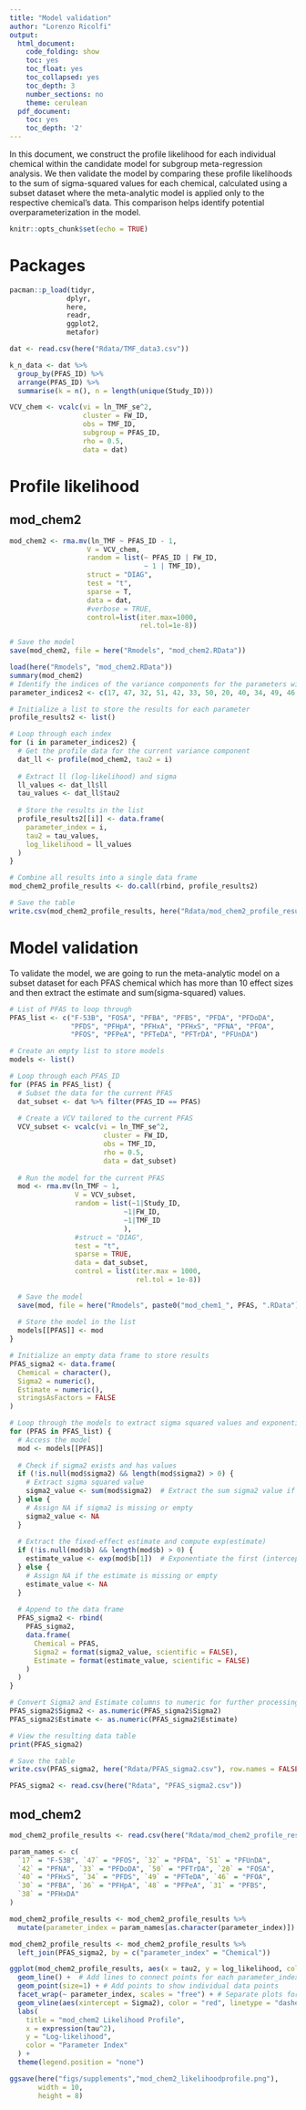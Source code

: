 ```yaml
---
title: "Model validation"
author: "Lorenzo Ricolfi"
output:
  html_document:
    code_folding: show
    toc: yes
    toc_float: yes
    toc_collapsed: yes
    toc_depth: 3
    number_sections: no
    theme: cerulean
  pdf_document:
    toc: yes
    toc_depth: '2'
---
```


In this document, we construct the profile likelihood for each individual chemical within the candidate model for subgroup meta-regression analysis. We then validate the model by comparing these profile likelihoods to the sum of sigma-squared values for each chemical, calculated using a subset dataset where the meta-analytic model is applied only to the respective chemical's data. This comparison helps identify potential overparameterization in the model.

```r
knitr::opts_chunk$set(echo = TRUE)
```

# Packages

```r
pacman::p_load(tidyr,       
              dplyr,
              here,
              readr,
              ggplot2,
              metafor)

dat <- read.csv(here("Rdata/TMF_data3.csv"))
```

```r
k_n_data <- dat %>% 
  group_by(PFAS_ID) %>%
  arrange(PFAS_ID) %>% 
  summarise(k = n(), n = length(unique(Study_ID)))

VCV_chem <- vcalc(vi = ln_TMF_se^2,
                  cluster = FW_ID, 
                  obs = TMF_ID,
                  subgroup = PFAS_ID, 
                  rho = 0.5,
                  data = dat)
```

# Profile likelihood

## mod_chem2
```r
mod_chem2 <- rma.mv(ln_TMF ~ PFAS_ID - 1,
                   V = VCV_chem,
                   random = list(~ PFAS_ID | FW_ID,
                                 ~ 1 | TMF_ID),
                   struct = "DIAG",
                   test = "t",
                   sparse = T,
                   data = dat,
                   #verbose = TRUE, 
                   control=list(iter.max=1000, 
                                rel.tol=1e-8))

# Save the model
save(mod_chem2, file = here("Rmodels", "mod_chem2.RData"))
```

```r
load(here("Rmodels", "mod_chem2.RData"))
summary(mod_chem2)
# Identify the indices of the variance components for the parameters with klvl > 10
parameter_indices2 <- c(17, 47, 32, 51, 42, 33, 50, 20, 40, 34, 49, 46, 30, 36, 48, 31, 38)

# Initialize a list to store the results for each parameter
profile_results2 <- list()

# Loop through each index
for (i in parameter_indices2) {
  # Get the profile data for the current variance component
  dat_ll <- profile(mod_chem2, tau2 = i)
  
  # Extract ll (log-likelihood) and sigma
  ll_values <- dat_ll$ll
  tau_values <- dat_ll$tau2
  
  # Store the results in the list
  profile_results2[[i]] <- data.frame(
    parameter_index = i,
    tau2 = tau_values,
    log_likelihood = ll_values
  )
}

# Combine all results into a single data frame
mod_chem2_profile_results <- do.call(rbind, profile_results2)

# Save the table
write.csv(mod_chem2_profile_results, here("Rdata/mod_chem2_profile_results.csv"), row.names = FALSE)
```

# Model validation

To validate the model, we are going to run the meta-analytic model on a subset dataset for each PFAS chemical which has more than 10 effect sizes and then extract the estimate and sum(sigma-squared) values.

```r
# List of PFAS to loop through
PFAS_list <- c("F-53B", "FOSA", "PFBA", "PFBS", "PFDA", "PFDoDA", 
               "PFDS", "PFHpA", "PFHxA", "PFHxS", "PFNA", "PFOA", 
               "PFOS", "PFPeA", "PFTeDA", "PFTrDA", "PFUnDA")

# Create an empty list to store models
models <- list()

# Loop through each PFAS_ID
for (PFAS in PFAS_list) {
  # Subset the data for the current PFAS
  dat_subset <- dat %>% filter(PFAS_ID == PFAS)
  
  # Create a VCV tailored to the current PFAS
  VCV_subset <- vcalc(vi = ln_TMF_se^2,
                       cluster = FW_ID, 
                       obs = TMF_ID,
                       rho = 0.5,
                       data = dat_subset)
  
  # Run the model for the current PFAS
  mod <- rma.mv(ln_TMF ~ 1,
                V = VCV_subset,
                random = list(~1|Study_ID, 
                            ~1|FW_ID, 
                            ~1|TMF_ID 
                            ),
                #struct = "DIAG",
                test = "t",
                sparse = TRUE,
                data = dat_subset,
                control = list(iter.max = 1000, 
                               rel.tol = 1e-8))
  
  # Save the model
  save(mod, file = here("Rmodels", paste0("mod_chem1_", PFAS, ".RData")))
  
  # Store the model in the list
  models[[PFAS]] <- mod
}

# Initialize an empty data frame to store results
PFAS_sigma2 <- data.frame(
  Chemical = character(),
  Sigma2 = numeric(),
  Estimate = numeric(),
  stringsAsFactors = FALSE
)

# Loop through the models to extract sigma squared values and exponentiated estimates
for (PFAS in PFAS_list) {
  # Access the model
  mod <- models[[PFAS]]
  
  # Check if sigma2 exists and has values
  if (!is.null(mod$sigma2) && length(mod$sigma2) > 0) {
    # Extract sigma squared value
    sigma2_value <- sum(mod$sigma2)  # Extract the sum sigma2 value if there are multiple
  } else {
    # Assign NA if sigma2 is missing or empty
    sigma2_value <- NA
  }
  
  # Extract the fixed-effect estimate and compute exp(estimate)
  if (!is.null(mod$b) && length(mod$b) > 0) {
    estimate_value <- exp(mod$b[1])  # Exponentiate the first (intercept) fixed effect
  } else {
    # Assign NA if the estimate is missing or empty
    estimate_value <- NA
  }
  
  # Append to the data frame
  PFAS_sigma2 <- rbind(
    PFAS_sigma2,
    data.frame(
      Chemical = PFAS, 
      Sigma2 = format(sigma2_value, scientific = FALSE), 
      Estimate = format(estimate_value, scientific = FALSE)
    )
  )
}

# Convert Sigma2 and Estimate columns to numeric for further processing if needed
PFAS_sigma2$Sigma2 <- as.numeric(PFAS_sigma2$Sigma2)
PFAS_sigma2$Estimate <- as.numeric(PFAS_sigma2$Estimate)

# View the resulting data table
print(PFAS_sigma2)

# Save the table
write.csv(PFAS_sigma2, here("Rdata/PFAS_sigma2.csv"), row.names = FALSE)
```

```r
PFAS_sigma2 <- read.csv(here("Rdata", "PFAS_sigma2.csv"))
```

## mod_chem2
```r
mod_chem2_profile_results <- read.csv(here("Rdata/mod_chem2_profile_results.csv"))

param_names <- c(
  `17` = "F-53B", `47` = "PFOS", `32` = "PFDA", `51` = "PFUnDA",
  `42` = "PFNA", `33` = "PFDoDA", `50` = "PFTrDA", `20` = "FOSA",
  `40` = "PFHxS", `34` = "PFDS", `49` = "PFTeDA", `46` = "PFOA",
  `30` = "PFBA", `36` = "PFHpA", `48` = "PFPeA", `31` = "PFBS",
  `38` = "PFHxDA"
)

mod_chem2_profile_results <- mod_chem2_profile_results %>%
  mutate(parameter_index = param_names[as.character(parameter_index)])

mod_chem2_profile_results <- mod_chem2_profile_results %>%
  left_join(PFAS_sigma2, by = c("parameter_index" = "Chemical"))

ggplot(mod_chem2_profile_results, aes(x = tau2, y = log_likelihood, color = parameter_index)) +
  geom_line() +  # Add lines to connect points for each parameter_index
  geom_point(size=1) + # Add points to show individual data points
  facet_wrap(~ parameter_index, scales = "free") + # Separate plots for each parameter_index
  geom_vline(aes(xintercept = Sigma2), color = "red", linetype = "dashed") +
  labs(
    title = "mod_chem2 Likelihood Profile",
    x = expression(tau^2),
    y = "Log-likelihood",
    color = "Parameter Index"
  ) +
  theme(legend.position = "none")
```

```r
ggsave(here("figs/supplements","mod_chem2_likelihoodprofile.png"),
       width = 10,
       height = 8)
```